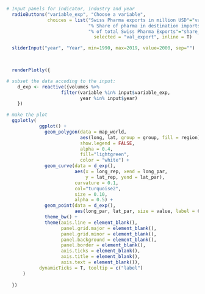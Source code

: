 ```r

# Input panels for indicator, industry and year 
  radioButtons("variable_exp", "Choose a variable",
               choices = list("Swiss Pharma exports in million USD"="val_export", 
                              "% Share of pharma in destination imports from Switzerland"="share_in_tot",
                              "% of total Swiss Pharma Exports"="share_in_tot2"),
                                selected = "val_export", inline = T)

  sliderInput("year", "Year", min=1990, max=2019, value=2000, sep="")
  


  renderPlotly({

# subset the data accoding to the input:
    d_exp <- reactive({volumes %>%
                    filter(variable %in% input$variable_exp,
                           year %in% input$year)
    }) 

# make the plot
  ggplotly(  
            ggplot() +
              geom_polygon(data = map_world,
                           aes(long, lat, group = group, fill = region), 
                           show.legend = FALSE,
                           alpha = 0.4,
                           fill="lightgreen",
                           color = "white") +
              geom_curve(data = d_exp(), 
                         aes(x = long_rep, xend = long_par,
                             y = lat_rep, yend = lat_par),
                         curvature = 0.1, 
                         col="turquoise2", 
                         size = 0.10,
                         alpha = 0.5) +
              geom_point(data = d_exp(),
                         aes(long_par, lat_par, size = value, label = Country), color = "chocolate1",alpha = 0.5) +
              theme_bw() +
              theme(axis.line = element_blank(),
                    panel.grid.major = element_blank(),
                    panel.grid.minor = element_blank(),
                    panel.background = element_blank(),
                    panel.border = element_blank(),
                    axis.ticks = element_blank(),
                    axis.title = element_blank(),
                    axis.text = element_blank()),
            dynamicTicks = T, tooltip = c("label")
      )
    
  })

```


